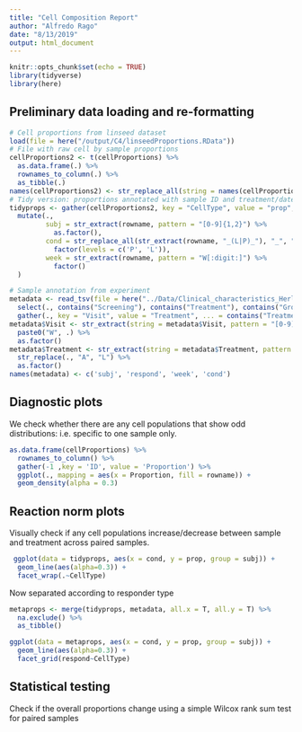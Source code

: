 ```yaml
---
title: "Cell Composition Report"
author: "Alfredo Rago"
date: "8/13/2019"
output: html_document
---
```


```r
knitr::opts_chunk$set(echo = TRUE)
library(tidyverse)
library(here)
```

## Preliminary data loading and re-formatting


```r
# Cell proportions from linseed dataset
load(file = here("/output/C4/linseedProportions.RData"))
# File with raw cell by sample proportions
cellProportions2 <- t(cellProportions) %>%
  as.data.frame(.) %>%
  rownames_to_column(.) %>% 
  as_tibble(.)
names(cellProportions2) <- str_replace_all(string = names(cellProportions2), pattern = " ", replacement = "")
# Tidy version: proportions annotated with sample ID and treatment/date
tidyprops <- gather(cellProportions2, key = "CellType", value = "prop", ... = -rowname) %>%
  mutate(.,
         subj = str_extract(rowname, pattern = "[0-9]{1,2}") %>%
           as.factor(),
         cond = str_replace_all(str_extract(rowname, "_(L|P)_"), "_", "") %>%
           factor(levels = c('P', 'L')),
         week = str_extract(rowname, pattern = "W[:digit:]") %>%
           factor()
  )

# Sample annotation from experiment
metadata <- read_tsv(file = here("../Data/Clinical_characteristics_Herlevstudy.txt")) %>%
  select(., contains("Screening"), contains("Treatment"), contains("Group")) %>%
  gather(., key = "Visit", value = "Treatment", ... = contains("Treatment"))
metadata$Visit <- str_extract(string = metadata$Visit, pattern = "[0-9]") %>% 
  paste0("W", .) %>%
  as.factor()
metadata$Treatment <- str_extract(string = metadata$Treatment, pattern = "^[A,P]") %>%
  str_replace(., "A", "L") %>%
  as.factor()
names(metadata) <- c('subj', 'respond', 'week', 'cond')

```

## Diagnostic plots

We check whether there are any cell populations that show odd distributions: i.e. specific to one sample only.

```r
as.data.frame(cellProportions) %>%
  rownames_to_column() %>%
  gather(-1 ,key = 'ID', value = 'Proportion') %>%
  ggplot(., mapping = aes(x = Proportion, fill = rowname)) +
  geom_density(alpha = 0.3)
```

## Reaction norm plots

Visually check if any cell populations increase/decrease between sample and treatment across paired samples.

```r
 ggplot(data = tidyprops, aes(x = cond, y = prop, group = subj)) +
  geom_line(aes(alpha=0.3)) +
  facet_wrap(.~CellType)
```

Now separated according to responder type

```r
metaprops <- merge(tidyprops, metadata, all.x = T, all.y = T) %>% 
  na.exclude() %>%
  as_tibble()

ggplot(data = metaprops, aes(x = cond, y = prop, group = subj)) +
  geom_line(aes(alpha=0.3)) +
  facet_grid(respond~CellType)
```

## Statistical testing

Check if the overall proportions change using a simple Wilcox rank sum test for paired samples

